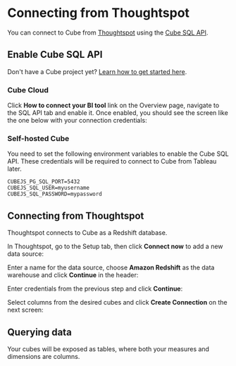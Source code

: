 # Connecting from Thoughtspot
You can connect to Cube from [Thoughtspot][thoughtspot] using the [Cube SQL
API][ref-sql-api].

## Enable Cube SQL API

<InfoBox>

Don't have a Cube project yet? [Learn how to get started
here][ref-getting-started].

</InfoBox>

###  Cube Cloud

Click **How to connect your BI tool** link on the Overview page, navigate to the
SQL API tab and enable it. Once enabled, you should see the screen like the one
below with your connection credentials:

<Screenshot src="https://ucarecdn.com/fc74ee91-b8a9-4c46-81ed-cb3daeef6b83/" />

###  Self-hosted Cube

You need to set the following environment variables to enable the Cube SQL API.
These credentials will be required to connect to Cube from Tableau later.

```dotenv
CUBEJS_PG_SQL_PORT=5432
CUBEJS_SQL_USER=myusername
CUBEJS_SQL_PASSWORD=mypassword
```

## Connecting from Thoughtspot

Thoughtspot connects to Cube as a Redshift database.

In Thoughtspot, go to the Setup tab, then click **Connect now** to add a new
data source:

<Screenshot src="https://ucarecdn.com/85bd8325-efd9-4cae-a463-e9b025a667cc/" />

Enter a name for the data source, choose **Amazon Redshift** as the data
warehouse and click **Continue** in the header:

<Screenshot src="https://ucarecdn.com/36aad090-b8c8-4e2b-8684-dc83ce2578c3/" />

Enter credentials from the previous step and click **Continue**:

<Screenshot src="https://ucarecdn.com/bddba9ac-1e24-4651-9086-75f1d0c3c811/" />

Select columns from the desired cubes and click **Create Connection** on the
next screen:

<Screenshot src="https://ucarecdn.com/95692c63-e620-42a5-9355-b4df27d6b3c4/" />

## Querying data

Your cubes will be exposed as tables, where both your measures and dimensions
are columns.

[ref-getting-started]: /getting-started/cloud/overview
[ref-sql-api]: /backend/sql
[ref-connecting-from-tableau]:
  https://cubedev-blog-images.s3.us-east-2.amazonaws.com/dc025b24-674f-4f32-ac44-421d546ee676.GIF
[ref-querying-from-tableau]:
  https://cubedev-blog-images.s3.us-east-2.amazonaws.com/ea73a998-e2ce-4814-863e-425b4d35860c.gif
[thoughtspot]: https://www.thoughtspot.com/
